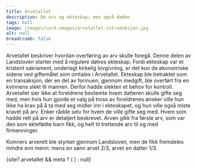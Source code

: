 ```yaml
---
title: Arvetallet
description: Om arv og ekteskap; men også døden
tags: null
image: /images/card-images/arvetallet-introduksjon.jpg
alt: null
breadcrumb: false
---
```


 

<SitatHero 
    title='Arvetallet'
    ingress='«Far og mor skal råde for bortgifting av døtrene sine, hvis de lever. Hvis de ikke lever, skal de nærmeste farsfrendene råde for det.»'  
    footer='Arvetallet, kapittel 1'
/>

<Container stil="firstletter text-left text-xl" columns='2' margin={0} > 
  Arvetallet beskriver hvordan overføring av arv skulle foregå. Denne delen av Landsloven starter med å regulere døtres ekteskap. Fordi ekteskap var et kristent sakrament, underlagt kirkelig lovgivning, er det kun de økonomiske sidene ved giftemålet som omtales i Arvetallet. Ekteskap ble betraktet som en transaksjon, der en del av formuen, gjennom medgift, ble overført fra en kvinnens slekt til mannen. Derfor hadde slekten et behov for kontroll. 
  Arvetallet sier ikke at foreldrene bestemte hvem datteren skulle gifte seg med, men hvis hun gjorde et valg på tross av foreldrenes ønsker ville hun ikke ha krav på å ta med seg midler inn i ekteskapet, og hun ville også miste kravet på arv. Enker rådde selv for hvem de ville gifte seg med. Hvem som hadde rett på arv er detaljert beskrevet. Arven gikk fra første arv, som var den som ektefødte barn fikk, og helt til trettende arv til og med firmenninger. 
  
  Kvinners arverett ble styrket gjennom Landsloven, men de fikk fremdeles mindre enn menn: mens en sønn arvet 2/3, arvet en datter 1/3.
</Container>

<Container>
  {site?.arvetallet && meta ? (
    <SubTextsCards items={site?.arvetallet} meta={meta} />
  ) : null}
</Container>
 
 









